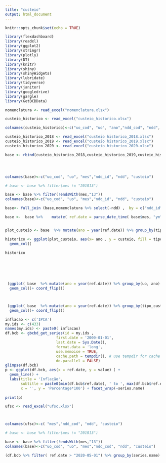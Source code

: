 ```yaml
---
title: "custeio"
output: html_document
---
```


```r
knitr::opts_chunk$set(echo = TRUE)
```



```r
library(flexdashboard)
library(readxl)
library(ggplot2)
library(stringr)
library(plotly)
library(DT)
library(knitr)
library(shiny)
library(shinyWidgets)
library(lubridate)
library(tidyverse)
library(janitor)
library(googledrive)
library(gargle)
library(GetBCBData)

```


```r
nomenclatura <- read_excel("nomenclatura.xlsx")
```

```r
custeio_historico <- read_excel("custeio_historico.xlsx")

colnames(custeio_historico)<-c("uo_cod", "uo", "ano","ndd_cod", "ndd", "custeio")
```


```r


custeio_historico_2018 <- read_excel("custeio historico_2018.xlsx")
custeio_historico_2019 <- read_excel("custeio historico_2019.xlsx")
custeio_historico_2020 <- read_excel("custeio historico_2020.xlsx")

base <- rbind(custeio_historico_2018,custeio_historico_2019,custeio_historico_2020) 




colnames(base)<-c("uo_cod", "uo", "mes","ndd_id", "ndd", "custeio")

# base <- base %>% filter(mes != "201813")

base <- base %>% filter(!endsWith(mes,"13"))
colnames(base)<-c("uo_cod", "uo", "mes","ndd_id", "ndd", "custeio")

base<- full_join (base,nomenclatura %>% select(-ndd) ,  by = c("ndd_id" = "ndd_id"))

base <-  base %>%    mutate( ref.date = parse_date_time( base$mes, "ym"))%>% drop_na()



```


```r

plot_custeio <- base  %>% mutate(ano = year(ref.date)) %>% group_by(tipo_custeio, ano) %>% summarise(custeio = sum(custeio))

historico <- ggplot(plot_custeio, aes(x= ano , y = custeio, fill = tipo_custeio))+
  geom_col()

historico




 
 
 (ggplot( base  %>% mutate(ano = year(ref.date)) %>% group_by(uo, ano) %>% summarise(custeio = sum(custeio)), aes(x= reorder (uo, custeio) , y = custeio))+
  geom_col()+ coord_flip())



 (ggplot( base  %>% mutate(ano = year(ref.date)) %>% group_by(tipo_custeio, ano) %>% summarise(custeio = sum(custeio)), aes(x= reorder (tipo_custeio, custeio ), y = custeio))+
  geom_col()+ coord_flip())
```


```r
inflacao <- c('IPCA')
my.ids <- c(433)
names(my.ids) <- paste0( inflacao)
df.bcb <- gbcbd_get_series(id = my.ids ,
                       first.date = '2000-01-01',
                       last.date = Sys.Date(),
                       format.data = 'long',
                       use.memoise = TRUE, 
                       cache.path = tempdir(), # use tempdir for cache folder
                       do.parallel = FALSE)
glimpse(df.bcb)
p <- ggplot(df.bcb, aes(x = ref.date, y = value) ) +
  geom_line() + 
  labs(title = 'Inflação', 
       subtitle = paste0(min(df.bcb$ref.date), ' to ', max(df.bcb$ref.date)),
       x = '', y = 'Percentage*100') + facet_wrap(~series.name)
  
print(p)
```
```r
ufsc <- read_excel("ufsc.xlsx")



colnames(ufsc)<-c( "mes","ndd_cod", "ndd", "custeio")

# base <- base %>% filter(mes != "201813")

base <- base %>% filter(!endsWith(mes,"13"))
colnames(base)<-c("uo_cod", "uo", "mes","ndd_cod", "ndd", "custeio")


```


```r
(df.bcb %>% filter( ref.date > "2020-05-01") %>% group_by(series.name) %>% summarise(acumulado = prod(1+value/100)-1))
```

